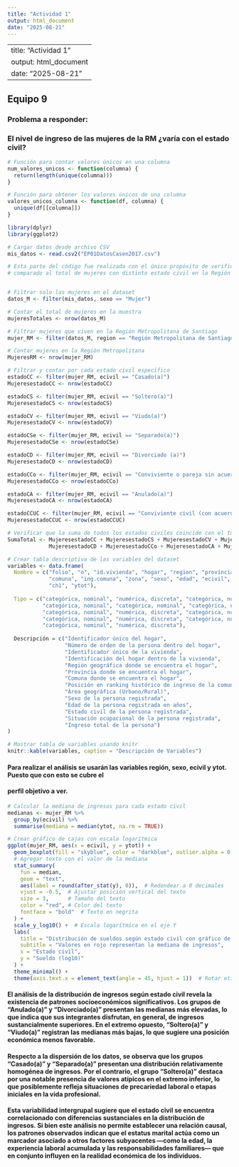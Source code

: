 ```yaml
---
title: "Actividad 1"
output: html_document
date: "2025-08-21"
---
```

---
title: "Actividad 1"
output: html_document
date: "2025-08-21"
---
## Equipo 9
### Problema a responder: 
### El nivel de ingreso de las mujeres de la RM ¿varía con el estado civil?


```r
# Función para contar valores únicos en una columna
num_valores_unicos <- function(columna) {
  return(length(unique(columna)))
}

# Función para obtener los valores únicos de una columna
valores_unicos_columna <- function(df, columna) {
  unique(df[[columna]])
}
```

```r
library(dplyr)
library(ggplot2)

# Cargar datos desde archivo CSV
mis_datos <- read.csv2("EP01DatosCasen2017.csv")

# Esta parte del código fue realizada con el único propósito de verificar si coincidían los totales de mujeres 
# comparado al total de mujeres con distinto estado civil en la Región Metropolitana de Santiago.


# Filtrar solo las mujeres en el dataset
datos_M <- filter(mis_datos, sexo == "Mujer")

# Contar el total de mujeres en la muestra
mujeresTotales <- nrow(datos_M)

# Filtrar mujeres que viven en la Región Metropolitana de Santiago
mujer_RM <- filter(datos_M, region == "Región Metropolitana de Santiago")

# Contar mujeres en la Región Metropolitana
MujeresRM <- nrow(mujer_RM)

# Filtrar y contar por cada estado civil específico
estadoCC <- filter(mujer_RM, ecivil == "Casado(a)")
MujeresestadoCC <- nrow(estadoCC)

estadoCS <- filter(mujer_RM, ecivil == "Soltero(a)")
MujeresestadoCS <- nrow(estadoCS)

estadoCV <- filter(mujer_RM, ecivil == "Viudo(a)")
MujeresestadoCV <- nrow(estadoCV)

estadoCSe <- filter(mujer_RM, ecivil == "Separado(a)")
MujeresestadoCSe <- nrow(estadoCSe)

estadoCD <- filter(mujer_RM, ecivil == "Divorciado (a)")
MujeresestadoCD <- nrow(estadoCD)

estadoCCo <- filter(mujer_RM, ecivil == "Conviviente o pareja sin acuerdo de unión civil")
MujeresestadoCCo <- nrow(estadoCCo)

estadoCA <- filter(mujer_RM, ecivil == "Anulado(a)")
MujeresestadoCA <- nrow(estadoCA)

estadoCCUC <- filter(mujer_RM, ecivil == "Conviviente civil (con acuerdo de unión civil)")
MujeresestadoCCUC <- nrow(estadoCCUC)

# Verificar que la suma de todos los estados civiles coincide con el total
SumaTotal <- MujeresestadoCC + MujeresestadoCS + MujeresestadoCV + MujeresestadoCSe + 
             MujeresestadoCD + MujeresestadoCCo + MujeresestadoCA + MujeresestadoCCUC
```

```r
# Crear tabla descriptiva de las variables del dataset
variables <- data.frame(
  Nombre = c("folio", "o", "id.vivienda", "hogar", "region", "provincia", 
             "comuna", "ing.comuna", "zona", "sexo", "edad", "ecivil", 
             "ch1", "ytot"),
  
  Tipo = c("categórica, nominal", "numérica, discreta", "categórica, nominal", 
           "categórica, nominal", "categórica, nominal", "categórica, nominal", 
           "categórica, nominal", "numérica, discreta", "categórica, nominal", 
           "categórica, nominal", "numérica, discreta", "categórica, nominal", 
           "categórica, nominal", "numérica, discreta"),
  
  Descripción = c("Identificador único del hogar",
                  "Número de orden de la persona dentro del hogar",
                  "Identificador único de la vivienda",
                  "Identificación del hogar dentro de la vivienda",
                  "Región geográfica donde se encuentra el hogar",
                  "Provincia donde se encuentra el hogar",
                  "Comuna donde se encuentra el hogar",
                  "Posición en ranking histórico de ingreso de la comuna (ascendente)",
                  "Área geográfica (Urbano/Rural)",
                  "Sexo de la persona registrada",
                  "Edad de la persona registrada en años",
                  "Estado civil de la persona registrada",
                  "Situación ocupacional de la persona registrada",
                  "Ingreso total de la persona")
)

# Mostrar tabla de variables usando knitr
knitr::kable(variables, caption = "Descripción de Variables")
```
#### Para realizar el análisis se usarán las variables región, sexo, ecivil y ytot. Puesto que con esto se cubre el
#### perfil objetivo a ver.


```r


# Calcular la mediana de ingresos para cada estado civil
medianas <- mujer_RM %>%
  group_by(ecivil) %>%
  summarise(mediana = median(ytot, na.rm = TRUE))

# Crear gráfico de cajas con escala logarítmica
ggplot(mujer_RM, aes(x = ecivil, y = ytot)) +
  geom_boxplot(fill = "skyblue", color = "darkblue", outlier.alpha = 0.3) +
  # Agregar texto con el valor de la mediana
  stat_summary(
    fun = median, 
    geom = "text", 
    aes(label = round(after_stat(y), 0)),  # Redondear a 0 decimales
    vjust = -0.5,  # Ajustar posición vertical del texto
    size = 3,      # Tamaño del texto
    color = "red", # Color del texto
    fontface = "bold"  # Texto en negrita
  ) +
  scale_y_log10() +  # Escala logarítmica en el eje Y
  labs(
    title = "Distribución de sueldos según estado civil con gráfico de cajas (escala log)",
    subtitle = "Valores en rojo representan la mediana de ingresos",
    x = "Estado civil",
    y = "Sueldo (log10)"
  ) +
  theme_minimal() +
  theme(axis.text.x = element_text(angle = 45, hjust = 1))  # Rotar etiquetas del eje X
```

#### El análisis de la distribución de ingresos según estado civil revela la existencia de patrones socioeconómicos significativos. Los grupos de "Anulado(a)" y "Divorciado(a)" presentan las medianas más elevadas, lo que indica que sus integrantes disfrutan, en general, de ingresos sustancialmente superiores. En el extremo opuesto, "Soltero(a)" y "Viudo(a)" registran las medianas más bajas, lo que sugiere una posición económica menos favorable.

#### Respecto a la dispersión de los datos, se observa que los grupos "Casado(a)" y "Separado(a)" presentan una distribución relativamente homogénea de ingresos. Por el contrario, el grupo "Soltero(a)" destaca por una notable presencia de valores atípicos en el extremo inferior, lo que posiblemente refleja situaciones de precariedad laboral o etapas iniciales en la vida profesional.

#### Esta variabilidad intergrupal sugiere que el estado civil se encuentra correlacionado con diferencias sustanciales en la distribución de ingresos. Si bien este análisis no permite establecer una relación causal, los patrones observados indican que el estatus marital actúa como un marcador asociado a otros factores subyacentes —como la edad, la experiencia laboral acumulada y las responsabilidades familiares— que en conjunto influyen en la realidad económica de los individuos.